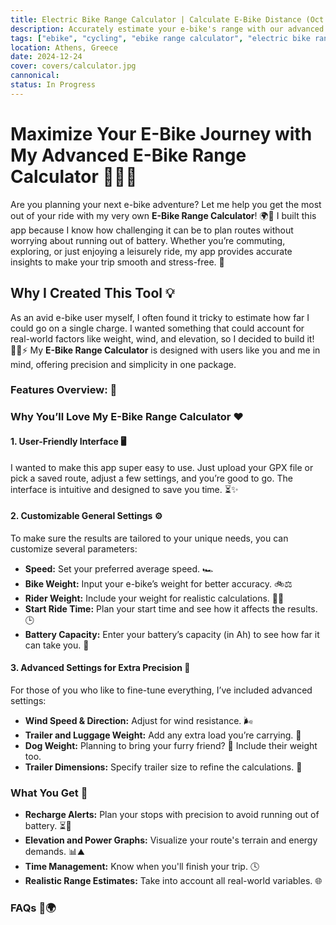 ```yaml
---
title: Electric Bike Range Calculator | Calculate E-Bike Distance (Oct 2025 Updated)
description: Accurately estimate your e-bike's range with our advanced Electric Bike Range Calculator. Plan your rides confidently by factoring in weight, wind, and terrain!
tags: ["ebike", "cycling", "ebike range calculator", "electric bike range calculator", "electric bike battery range calculator", "ebike battery range calculator", "e bike range calculator", "e bike distance calculator", "calculate ebike range", "ebike power calculator"]
location: Athens, Greece
date: 2024-12-24
cover: covers/calculator.jpg
cannonical:
status: In Progress
---
```



# Maximize Your E-Bike Journey with My Advanced E-Bike Range Calculator 🚴‍♀️🔋

Are you planning your next e-bike adventure? Let me help you get the most out of your ride with my very own **E-Bike Range Calculator**! 🌍🔧 I built this app because I know how challenging it can be to plan routes without worrying about running out of battery. Whether you’re commuting, exploring, or just enjoying a leisurely ride, my app provides accurate insights to make your trip smooth and stress-free. 🌟

## Why I Created This Tool 💡
As an avid e-bike user myself, I often found it tricky to estimate how far I could go on a single charge. I wanted something that could account for real-world factors like weight, wind, and elevation, so I decided to build it! 🚴‍♂️⚡ My **E-Bike Range Calculator** is designed with users like you and me in mind, offering precision and simplicity in one package.

### Features Overview: 🚀

<EBikeRangeCalculator />


### Why You’ll Love My E-Bike Range Calculator ❤️

#### 1. **User-Friendly Interface** 🖥️
I wanted to make this app super easy to use. Just upload your GPX file or pick a saved route, adjust a few settings, and you’re good to go. The interface is intuitive and designed to save you time. ⏳✨

#### 2. **Customizable General Settings** ⚙️
To make sure the results are tailored to your unique needs, you can customize several parameters:
- **Speed:** Set your preferred average speed. 🏎️
- **Bike Weight:** Input your e-bike’s weight for better accuracy. 🚲⚖️
- **Rider Weight:** Include your weight for realistic calculations. 🏋️‍♂️
- **Start Ride Time:** Plan your start time and see how it affects the results. 🕒
- **Battery Capacity:** Enter your battery’s capacity (in Ah) to see how far it can take you. 🔋

#### 3. **Advanced Settings for Extra Precision** 🎯
For those of you who like to fine-tune everything, I’ve included advanced settings:
- **Wind Speed & Direction:** Adjust for wind resistance. 🌬️
- **Trailer and Luggage Weight:** Add any extra load you’re carrying. 🧳
- **Dog Weight:** Planning to bring your furry friend? 🐶 Include their weight too.
- **Trailer Dimensions:** Specify trailer size to refine the calculations. 🚚

### What You Get 🎁
- **Recharge Alerts:** Plan your stops with precision to avoid running out of battery. ⏳🔋
- **Elevation and Power Graphs:** Visualize your route's terrain and energy demands. 📊⛰️
- **Time Management:** Know when you'll finish your trip. 🕓
- **Realistic Range Estimates:** Take into account all real-world variables. 🌐

### FAQs 📅🌍

<RangeRecommendations />